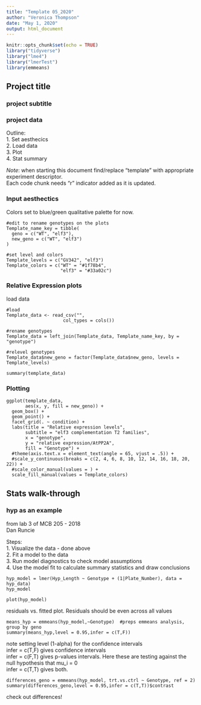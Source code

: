 ```yaml
---
title: "Template 05_2020"
author: "Veronica Thompson"
date: "May 1, 2020"
output: html_document
---
```


```r
knitr::opts_chunk$set(echo = TRUE)
library("tidyverse")
library("lme4")
library("lmerTest")
library(emmeans)
```

## Project title
### project subtitle
### project data

Outline:  
1. Set aesthecics  
2. Load data  
3. Plot  
4. Stat summary  

*Note*: when starting this document find/replace "template" with appropriate experiment descriptor.  
Each code chunk needs "r" indicator added as it is updated.  

### Input aesthectics  
Colors set to blue/green qualitative palette for now.  
```aesthetics
#edit to rename genotypes on the plots
Template_name_key = tibble(
  geno = c("WT", "elf3"),
  new_geno = c("WT", "elf3")
)

#set level and colors
Template_levels = c("GV342", "elf3")
Template_colors = c("WT" = "#1f78b4", 
                    "elf3" = "#33a02c")
```

### Relative Expression plots  
load data  
```load
#load  
Template_data <- read_csv("",
                     col_types = cols())

#rename genotypes  
Template_data = left_join(Template_data, Template_name_key, by = "genotype")

#relevel genotypes  
Template_data$new_geno = factor(Template_data$new_geno, levels = Template_levels)

summary(template_data)
```

### Plotting  

```plot1
ggplot(template_data, 
       aes(x, y, fill = new_geno)) + 
  geom_box() +
  geom_point() +
  facet_grid(. ~ condition) +
  labs(title = "Relative expression levels",
       subtitle = "elf3 complementation T2 families",
       x = "genotype",
       y = "relative expression/AtPP2A",
       fill = "Genotype") +
  #theme(axis.text.x = element_text(angle = 65, vjust = .5)) +
  #scale_y_continuous(breaks = c(2, 4, 6, 8, 10, 12, 14, 16, 18, 20, 22)) +
  #scale_color_manual(values = ) + 
  scale_fill_manual(values = Template_colors)
```


## Stats walk-through  
### hyp as an example
from lab 3 of MCB 205 - 2018  
Dan Runcie  

Steps:  
1. Visualize the data - done above  
2. Fit a model to the data  
3. Run model diagnostics to check model assumptions  
4. Use the model fit to calculate summary statistics and draw conclusions  

```
hyp_model = lmer(Hyp_Length ~ Genotype + (1|Plate_Number), data = hyp_data)
hyp_model
```  


```
plot(hyp_model)
```   

residuals vs. fitted plot. Residuals should be even across all values  

```
means_hyp = emmeans(hyp_model,~Genotype)  #preps emmeans analysis, group by geno
summary(means_hyp,level = 0.95,infer = c(T,F))
```  
note setting level (1-alpha) for the confidence intervals  
infer = c(T,F) gives confidence intervals  
infer = c(F,T) gives p-values intervals. Here these are testing against the null hypothesis that mu_i = 0  
infer = c(T,T) gives both.  

```
differences_geno = emmeans(hyp_model, trt.vs.ctrl ~ Genotype, ref = 2)
summary(differences_geno,level = 0.95,infer = c(T,T))$contrast
```  
check out differences!

